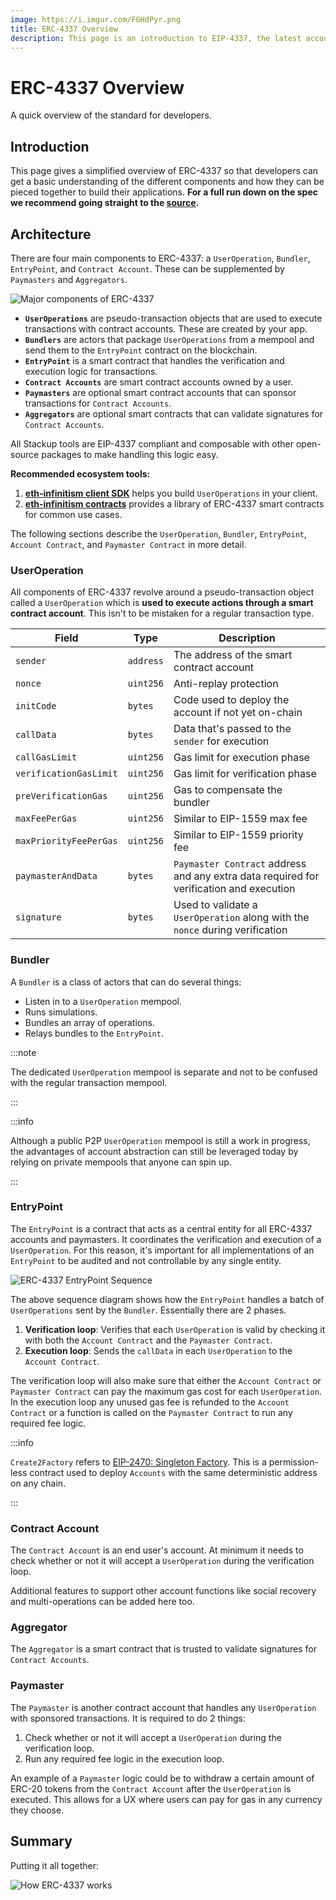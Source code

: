 ```yaml
---
image: https://i.imgur.com/FGHdPyr.png
title: ERC-4337 Overview
description: This page is an introduction to EIP-4337, the latest account abstraction proposal for smart contract wallets in the Ethereum ecosystem. Learn more here!
---
```



# ERC-4337 Overview

A quick overview of the standard for developers.

## Introduction

This page gives a simplified overview of ERC-4337 so that developers can get a basic understanding of the different components and how they can be pieced together to build their applications. **For a full run down on the spec we recommend going straight to the [source](https://eips.ethereum.org/EIPS/eip-4337).**

## Architecture

There are four main components to ERC-4337: a `UserOperation`, `Bundler`, `EntryPoint`, and `Contract Account`. These can be supplemented by `Paymasters` and `Aggregators`.

![Major components of ERC-4337](../../static/img/components-erc-4337.svg)

- **`UserOperations`** are pseudo-transaction objects that are used to execute transactions with contract accounts. These are created by your app.
- **`Bundlers`** are actors that package `UserOperations` from a mempool and send them to the `EntryPoint` contract on the blockchain.
- **`EntryPoint`** is a smart contract that handles the verification and execution logic for transactions.
- **`Contract Accounts`** are smart contract accounts owned by a user.
- **`Paymasters`** are optional smart contract accounts that can sponsor transactions for `Contract Accounts`.
- **`Aggregators`** are optional smart contracts that can validate signatures for `Contract Accounts`.

All Stackup tools are EIP-4337 compliant and composable with other open-source packages to make handling this logic easy.

**Recommended ecosystem tools:**

1. **[eth-infinitism client SDK](https://www.npmjs.com/package/@account-abstraction/sdk)** helps you build `UserOperations` in your client.
2. **[eth-infinitism contracts](https://github.com/eth-infinitism/account-abstraction/tree/develop/contracts)** provides a library of ERC-4337 smart contracts for common use cases.

The following sections describe the `UserOperation`, `Bundler`, `EntryPoint`, `Account Contract`, and `Paymaster Contract` in more detail.

### UserOperation

All components of ERC-4337 revolve around a pseudo-transaction object called a `UserOperation` which is **used to execute actions through a smart contract account**. This isn't to be mistaken for a regular transaction type.

| Field                  | Type      | Description                                                                             |
| ---------------------- | --------- | --------------------------------------------------------------------------------------- |
| `sender`               | `address` | The address of the smart contract account                                               |
| `nonce`                | `uint256` | Anti-replay protection                                                                  |
| `initCode`             | `bytes`   | Code used to deploy the account if not yet on-chain                                     |
| `callData`             | `bytes`   | Data that's passed to the `sender` for execution                                        |
| `callGasLimit`         | `uint256` | Gas limit for execution phase                                                           |
| `verificationGasLimit` | `uint256` | Gas limit for verification phase                                                        |
| `preVerificationGas`   | `uint256` | Gas to compensate the bundler                                                           |
| `maxFeePerGas`         | `uint256` | Similar to EIP-1559 max fee                                                             |
| `maxPriorityFeePerGas` | `uint256` | Similar to EIP-1559 priority fee                                                        |
| `paymasterAndData`     | `bytes`   | `Paymaster Contract` address and any extra data required for verification and execution |
| `signature`            | `bytes`   | Used to validate a `UserOperation` along with the `nonce` during verification           |

### Bundler

A `Bundler` is a class of actors that can do several things:

- Listen in to a `UserOperation` mempool.
- Runs simulations.
- Bundles an array of operations.
- Relays bundles to the `EntryPoint`.

:::note

The dedicated `UserOperation` mempool is separate and not to be confused with the regular transaction mempool.

:::

:::info

Although a public P2P `UserOperation` mempool is still a work in progress, the advantages of account abstraction can still be leveraged today by relying on private mempools that anyone can spin up.

:::

### EntryPoint

The `EntryPoint` is a contract that acts as a central entity for all ERC-4337 accounts and paymasters. It coordinates the verification and execution of a `UserOperation`. For this reason, it's important for all implementations of an `EntryPoint` to be audited and not controllable by any single entity.

![ERC-4337 EntryPoint Sequence](../../static/img/entrypoint-sequence.svg)

The above sequence diagram shows how the `EntryPoint` handles a batch of `UserOperations` sent by the `Bundler`. Essentially there are 2 phases.

1. **Verification loop**: Verifies that each `UserOperation` is valid by checking it with both the `Account Contract` and the `Paymaster Contract`.
2. **Execution loop**: Sends the `callData` in each `UserOperation` to the `Account Contract`.

The verification loop will also make sure that either the `Account Contract` or `Paymaster Contract` can pay the maximum gas cost for each `UserOperation`. In the execution loop any unused gas fee is refunded to the `Account Contract` or a function is called on the `Paymaster Contract` to run any required fee logic.

:::info

`Create2Factory` refers to [EIP-2470: Singleton Factory](https://eips.ethereum.org/EIPS/eip-2470). This is a permission-less contract used to deploy `Accounts` with the same deterministic address on any chain.

:::

### Contract Account

The `Contract Account` is an end user's account. At minimum it needs to check whether or not it will accept a `UserOperation` during the verification loop.

Additional features to support other account functions like social recovery and multi-operations can be added here too.

### Aggregator

The `Aggregator` is a smart contract that is trusted to validate signatures for `Contract Accounts`.

### Paymaster

The `Paymaster` is another contract account that handles any `UserOperation` with sponsored transactions. It is required to do 2 things:

1. Check whether or not it will accept a `UserOperation` during the verification loop.
2. Run any required fee logic in the execution loop.

An example of a `Paymaster` logic could be to withdraw a certain amount of ERC-20 tokens from the `Contract Account` after the `UserOperation` is executed. This allows for a UX where users can pay for gas in any currency they choose.

## Summary

Putting it all together:

![How ERC-4337 works](../../static/img/detail-components-erc-4337.svg)
